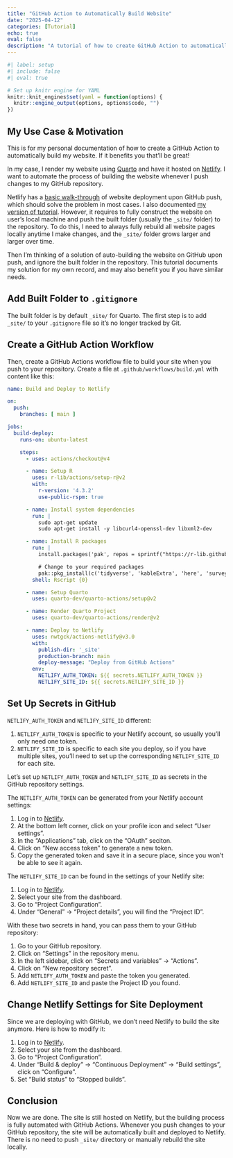 ```yaml
---
title: "GitHub Action to Automatically Build Website"
date: "2025-04-12"
categories: [Tutorial]
echo: true
eval: false
description: "A tutorial of how to create GitHub Action to automatically build your website."
---
```


```r
#| label: setup
#| include: false
#| eval: true

# Set up knitr engine for YAML
knitr::knit_engines$set(yaml = function(options) {
  knitr::engine_output(options, options$code, "")
})
```

## My Use Case & Motivation

This is for my personal documentation of how to create a GitHub Action to automatically build my website. If it benefits you that'll be great!

In my case, I render my website using [Quarto](https://quarto.org) and have it hosted on [Netlify](https://www.netlify.com). I want to automate the process of building the website whenever I push changes to my GitHub repository.

Netlify has a [basic walk-through](https://www.netlify.com/blog/2016/09/29/a-step-by-step-guide-deploying-on-netlify/) of website deployment upon GitHub push, which should solve the problem in most cases. I also documented [my version of tutorial](https://pingfanhu.com/blogs/02_how_to_make_a_personal_website/). However, it requires to fully construct the website on user's local machine and push the built folder (usually the `_site/` folder) to the repository. To do this, I need to always fully rebuild all website pages locally anytime I make changes, and the `_site/` folder grows larger and larger over time.

Then I'm thinking of a solution of auto-building the website on GitHub upon push, and ignore the built folder in the repository. This tutorial documents my solution for my own record, and may also benefit you if you have similar needs.

## Add Built Folder to `.gitignore`

The built folder is by default `_site/` for Quarto. The first step is to add `_site/` to your `.gitignore` file so it's no longer tracked by Git.

## Create a GitHub Action Workflow

Then, create a GitHub Actions workflow file to build your site when you push to your repository. Create a file at `.github/workflows/build.yml` with content like this:

```yaml
name: Build and Deploy to Netlify

on:
  push:
    branches: [ main ]

jobs:
  build-deploy:
    runs-on: ubuntu-latest

    steps:
      - uses: actions/checkout@v4

      - name: Setup R
        uses: r-lib/actions/setup-r@v2
        with:
          r-version: '4.3.2'
          use-public-rspm: true

      - name: Install system dependencies
        run: |
          sudo apt-get update
          sudo apt-get install -y libcurl4-openssl-dev libxml2-dev

      - name: Install R packages
        run: |
          install.packages('pak', repos = sprintf("https://r-lib.github.io/p/pak/stable/%s/%s/%s", .Platform$pkgType, R.Version()$os, R.Version()$arch))

          # Change to your required packages
          pak::pkg_install(c('tidyverse', 'kableExtra', 'here', 'surveydown'))
        shell: Rscript {0}

      - name: Setup Quarto
        uses: quarto-dev/quarto-actions/setup@v2

      - name: Render Quarto Project
        uses: quarto-dev/quarto-actions/render@v2

      - name: Deploy to Netlify
        uses: nwtgck/actions-netlify@v3.0
        with:
          publish-dir: '_site'
          production-branch: main
          deploy-message: "Deploy from GitHub Actions"
        env:
          NETLIFY_AUTH_TOKEN: ${{ secrets.NETLIFY_AUTH_TOKEN }}
          NETLIFY_SITE_ID: ${{ secrets.NETLIFY_SITE_ID }}
```

## Set Up Secrets in GitHub

::: {.callout-note}
`NETLIFY_AUTH_TOKEN` and `NETLIFY_SITE_ID` different:

1. `NETLIFY_AUTH_TOKEN` is specific to your Netlify account, so usually you'll only need one token.
2. `NETLIFY_SITE_ID` is specific to each site you deploy, so if you have multiple sites, you'll need to set up the corresponding `NETLIFY_SITE_ID` for each site.
:::

Let's set up `NETLIFY_AUTH_TOKEN` and `NETLIFY_SITE_ID` as secrets in the GitHub repository settings.

The `NETLIFY_AUTH_TOKEN` can be generated from your Netlify account settings:

1. Log in to [Netlify](https://app.netlify.com/).
2. At the bottom left corner, click on your profile icon and select "User settings".
3. In the "Applications" tab, click on the "OAuth" seciton.
4. Click on "New access token" to generate a new token.
5. Copy the generated token and save it in a secure place, since you won't be able to see it again.

The `NETLIFY_SITE_ID` can be found in the settings of your Netlify site:

1. Log in to [Netlify](https://app.netlify.com/).
2. Select your site from the dashboard.
3. Go to "Project Configuration".
4. Under "General" -> "Project details", you will find the "Project ID".

With these two secrets in hand, you can pass them to your GitHub repository:

1. Go to your GitHub repository.
2. Click on "Settings" in the repository menu.
3. In the left sidebar, click on "Secrets and variables" -> "Actions".
4. Click on "New repository secret".
5. Add `NETLIFY_AUTH_TOKEN` and paste the token you generated.
6. Add `NETLIFY_SITE_ID` and paste the Project ID you found.

## Change Netlify Settings for Site Deployment

Since we are deploying with GitHub, we don't need Netlify to build the site anymore. Here is how to modify it:

1. Log in to [Netlify](https://app.netlify.com/).
2. Select your site from the dashboard.
3. Go to "Project Configuration".
4. Under "Build & deploy" -> "Continuous Deployment" -> "Build settings", click on "Configure".
5. Set "Build status" to "Stopped builds".

## Conclusion

Now we are done. The site is still hosted on Netlify, but the building process is fully automated with GitHub Actions. Whenever you push changes to your GitHub repository, the site will be automatically built and deployed to Netlify. There is no need to push `_site/` directory or manually rebuild the site locally.